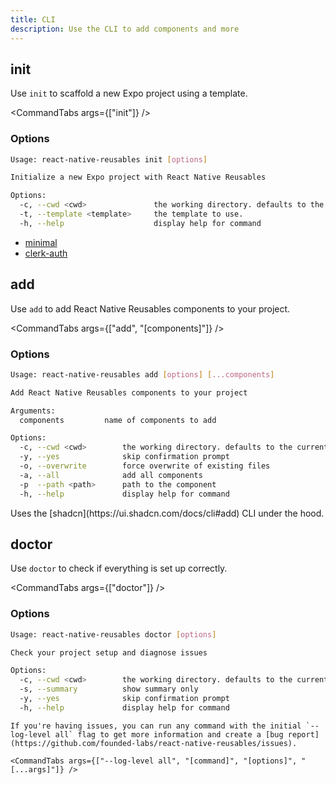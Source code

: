 ```yaml
---
title: CLI
description: Use the CLI to add components and more
---
```



## init

Use `init` to scaffold a new Expo project using a template.

<CommandTabs args={["init"]} />

### Options

```bash
Usage: react-native-reusables init [options]

Initialize a new Expo project with React Native Reusables

Options:
  -c, --cwd <cwd>               the working directory. defaults to the current directory.
  -t, --template <template>     the template to use.
  -h, --help                    display help for command
```

<Callout type="info" title="Templates">

- [minimal](https://github.com/founded-labs/react-native-reusables-templates/tree/main/minimal#minimal-template)
- [clerk-auth](https://github.com/founded-labs/react-native-reusables-templates/tree/main/clerk-auth#clerk-auth-template)

</Callout>

## add


Use `add` to add React Native Reusables components to your project.

<CommandTabs args={["add", "[components]"]} />


### Options

```bash
Usage: react-native-reusables add [options] [...components]

Add React Native Reusables components to your project

Arguments:
  components         name of components to add

Options:
  -c, --cwd <cwd>        the working directory. defaults to the current directory.
  -y, --yes              skip confirmation prompt
  -o, --overwrite        force overwrite of existing files
  -a, --all              add all components
  -p  --path <path>      path to the component
  -h, --help             display help for command
```

<Callout type="info">
  Uses the [shadcn](https://ui.shadcn.com/docs/cli#add) CLI under the hood.
</Callout>


## doctor

Use `doctor` to check if everything is set up correctly.

<CommandTabs args={["doctor"]} />

### Options

```bash
Usage: react-native-reusables doctor [options]

Check your project setup and diagnose issues

Options:
  -c, --cwd <cwd>        the working directory. defaults to the current directory.
  -s, --summary          show summary only
  -y, --yes              skip confirmation prompt
  -h, --help             display help for command
```

<div className="h-2" />

<Callout type="info" title="Debugging">

    If you're having issues, you can run any command with the initial `--log-level all` flag to get more information and create a [bug report](https://github.com/founded-labs/react-native-reusables/issues).

    <CommandTabs args={["--log-level all", "[command]", "[options]", "[...args]"]} />

</Callout>
